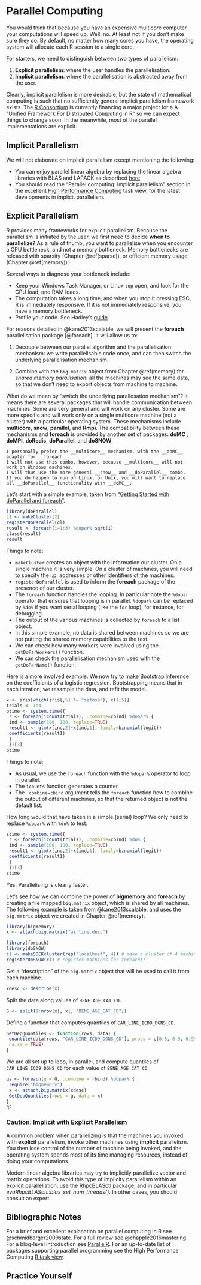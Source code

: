 # Parallel Computing {#parallel}

You would think that because you have an expensive multicore computer your computations will speed up. 
Well, no.
At least not if you don't make sure they do.
By default, no matter how many cores you have, the operating system will allocate each R session to a single core. 

For starters, we need to distinguish between two types of parallelism:

1. __Explicit parallelism__: where the user handles the parallelisation. 
1. __Implicit parallelism__: where the parallelisation is abstracted away from the user.

Clearly, implicit parallelism is more desirable, but the state of mathematical computing is such that no sufficiently general implicit parallelism framework exists. 
The [R Consortium](https://www.r-consortium.org/projects/awarded-projects) is currently financing a major project for a A "Unified Framework For Distributed Computing in R" so we can expect things to change soon. 
In the meanwhile, most of the parallel implementations are explicit. 



## Implicit Parallelism

We will not elaborate on implicit parallelism except mentioning the following:

- You can enjoy parallel linear algebra by replacing the linear algebra libraries with BLAS and LAPACK as described [here](https://www.r-bloggers.com/faster-r-through-better-blas/).
- You should read the "Parallel computing: Implicit parallelism" section in the excellent [High Performance Computing](https://cran.r-project.org/web/views/HighPerformanceComputing.html) task view, for the latest developments in implicit parallelism.



## Explicit Parallelism

R provides many frameworks for explicit parallelism.
Because the parallelism is initiated by the user, we first need to decide __when to parallelize?__
As a rule of thumb, you want to parallelise when you encounter a CPU bottleneck, and not a memory bottleneck.
Memory bottlenecks are released with sparsity (Chapter \@ref(sparse)), or efficient memory usage (Chapter \@ref(memory)).

Several ways to diagnose your bottleneck include:

- Keep your Windows Task Manager, or Linux `top` open, and look for the CPU load, and RAM loads. 
- The computation takes a long time, and when you stop it pressing ESC, R is immediately responsive. If it is not immediately responsive, you have a memory bottleneck.
- Profile your code. See Hadley's [guide](http://adv-r.had.co.nz/Profiling.html).

For reasons detailed in @kane2013scalable, we will present the __foreach__ parallelisation package [@foreach]. 
It will allow us to: 

1. Decouple between our parallel algorithm and the parallelisation mechanism: we write parallelisable code once, and can then switch the underlying parallelisation mechanism. 

1. Combine with the `big.matrix` object from Chapter \@ref(memory) for _shared memory parallisation_: all the machines may see the same data, so that we don't need to export objects from machine to machine. 


What do we mean by "switch the underlying parallesation mechanism"? 
It means there are several packages that will handle communication between machines. 
Some are very general and will work on any cluster. 
Some are more specific and will work only on a single multicore machine (not a cluster) with a particular operating system.
These mechanisms include __multicore__, __snow__, __parallel__, and __Rmpi__.
The compatibility between these mechanisms and __foreach__ is provided by another set of packages:
__doMC__ , __doMPI__, __doRedis__, __doParallel__, and __doSNOW__.


```remark
I personally prefer the __multicore__ mechanism, with the __doMC__ adapter for __foreach__.
I will not use this combo, however, because __multicore__ will not work on Windows machines.
I will thus use the more general __snow__ and __doParallel__ combo. 
If you do happen to run on Linux, or Unix, you will want to replace all __doParallel__ functionality with __doMC__.
```


Let's start with a simple example, taken from ["Getting Started with doParallel and foreach"](http://debian.mc.vanderbilt.edu/R/CRAN/web/packages/doParallel/vignettes/gettingstartedParallel.pdf).

```r
library(doParallel)
cl <- makeCluster(2)
registerDoParallel(cl)
result <- foreach(i=1:3) %dopar% sqrt(i)
class(result)
result
```

Things to note:

- `makeCluster` creates an object with the information our cluster. 
On a single machine it is very simple. On a cluster of machines, you will need to specify the i.p. addresses or other identifiers of the machines. 
- `registerDoParallel` is used to inform the __foreach__ package of the presence of our cluster. 
- The `foreach` function handles the looping. In particular note the `%dopar` operator that ensures that looping is in parallel. `%dopar%` can be replaced by `%do%` if you want serial looping (like the `for` loop), for instance, for debugging. 
- The output of the various machines is collected by `foreach` to a list object. 
- In this simple example, no data is shared between machines so we are not putting the shared memory capabilities to the test. 
- We can check how many workers were involved using the `getDoParWorkers()` function.
- We can check the parallelisation mechanism used with the `getDoParName()` function.


Here is a more involved example.
We now try to make [Bootstrap](https://en.wikipedia.org/wiki/Bootstrapping_(statistics)) inference on the coefficients of a logistic regression.
Bootstrapping means that in each iteration, we resample the data, and refit the model. 

```r
x <- iris[which(iris[,5] != "setosa"), c(1,5)]
trials <- 1e4
ptime <- system.time({
 r <- foreach(icount(trials), .combine=cbind) %dopar% {
 ind <- sample(100, 100, replace=TRUE)
 result1 <- glm(x[ind,2]~x[ind,1], family=binomial(logit))
 coefficients(result1)
 }
 })[3]
ptime
```

Things to note:

- As usual, we use the `foreach` function with the `%dopar%` operator to loop in parallel.
- The `icounts` function generates a counter. 
- The `.combine=cbind` argument tells the `foreach` function how to combine the output of different machines, so that the returned object is not the default list. 


How long would that have taken in a simple (serial) loop? 
We only need to replace `%dopar%` with `%do%` to test.

```r
stime <- system.time({
 r <- foreach(icount(trials), .combine=cbind) %do% {
 ind <- sample(100, 100, replace=TRUE)
 result1 <- glm(x[ind,2]~x[ind,1], family=binomial(logit))
 coefficients(result1)
 }
 })[3]
stime
```

Yes. Parallelising is clearly faster.


Let's see how we can combine the power of __bigmemory__ and __foreach__ by creating a file mapped `big.matrix` object, which is shared by all machines.
The following example is taken from @kane2013scalable, and uses the `big.matrix` object we created in Chapter \@ref(memory).

```r
library(bigmemory)
x <- attach.big.matrix("airline.desc")

library(foreach)
library(doSNOW)
cl <- makeSOCKcluster(rep("localhost", 4)) # make a cluster of 4 machines
registerDoSNOW(cl) # register machines for foreach()
```

Get a "description" of the `big.matrix` object that will be used to call it from each machine.
```r
xdesc <- describe(x) 
```

Split the data along values of `BENE_AGE_CAT_CD`.
```r
G <- split(1:nrow(x), x[, "BENE_AGE_CAT_CD"]) 
```

Define a function that computes quantiles of `CAR_LINE_ICD9_DGNS_CD`.
```r
GetDepQuantiles <- function(rows, data) {
 quantile(data[rows, "CAR_LINE_ICD9_DGNS_CD"], probs = c(0.5, 0.9, 0.99),
 na.rm = TRUE)
}
```

We are all set up to loop, in parallel, and compute quantiles of `CAR_LINE_ICD9_DGNS_CD` for each value of `BENE_AGE_CAT_CD`.

```r
qs <- foreach(g = G, .combine = rbind) %dopar% {
 require("bigmemory")
 x <- attach.big.matrix(xdesc)
 GetDepQuantiles(rows = g, data = x)
}
qs
```






### Caution: Implicit with Explicit Parallelism
A common problem when parallelizing is that the machines you invoked with __explicit__ parallelism, invoke other machines using __implicit__ parallelism. 
You then lose control of the number of machine being invoked, and the operating system spends most of its time managing resources, instead of doing your computations. 

Modern linear algebra libraries may try to implicitly parallelize vector and matrix operations.
To avoid this type of implicity parallelism within an explicit paralleliation, use the [RhpcBLASctl package](), and in particular  _evaRhpcBLASctl::blas_set_num_threads()_.
In other cases, you should consult an expert. 





## Bibliographic Notes
For a brief and excellent explanation on parallel computing in R see @schmidberger2009state.
For a full review see @chapple2016mastering.
For a blog-level introduction see [ParallelR
](http://www.parallelr.com/r-with-parallel-computing/).
For an up-to-date list of packages supporting parallel programming see the High Performance Computing [R task view](https://cran.r-project.org/web/views/HighPerformanceComputing.html).

## Practice Yourself
